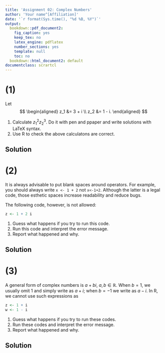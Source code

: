 ```yaml
---
title: 'Assignment 02: Complex Numbers'
author: 'Your name^[Affiliation]'
date: '`r format(Sys.time(), "%d %B, %Y")`'
output:
  bookdown::pdf_document2:
    fig_caption: yes
    keep_tex: no
    latex_engine: pdflatex
    number_sections: yes
    template: null
    toc: no
  bookdown::html_document2: default
documentclass: scrartcl
---
```


# (1) {-}

Let 
$$
\begin{aligned}
z_1 &= 3 + i \\
z_2 &= 1 - i.
\end{aligned}
$$

1. Calculate $z_1^2 z_2^3$. 
   Do it with pen and ppaper and write solutions with LaTeX syntax.
2. Use R to check the above calculatons are correct.

## Solution {-}
<!-- Write Solution to (1) Here -->







<!-- End of Solution to (1) -->

# (2) {-}

It is always advisable to put blank spaces around operators. For example, you should always write `x <- 1 + 2` not `x<-1+2`. Although the latter is a legal code, those esthetic spaces increase readability and reduce bugs. 

The following code, however, is not allowed:

```r
z <- 1 + 2 i
```

1. Guess what happens if you try to run this code.
2. Run this code and interpret the error message.
3. Report what happened and why. 

## Solution {-}
<!-- Write Solution to (2) Here -->




<!-- End of Solution to (2) -->

# (3) {-}

A general form of complex numbers is $a + bi$, $a, b \in \mathbb R$. When $b = 1$, we usually omit $1$ and simply write as $a + i$; when $b = -1$ we write as $a - i$. In R, we cannot use such expressions as

```r
z <- 1 + i
w <- 1 - i 
```

1. Guess what happens if you try to run these codes.
2. Run these codes and interpret the error message.
3. Report what happened and why. 


## Solution {-}
<!-- Write Solution to (3) Here -->






<!-- End of Solution to (3) -->

